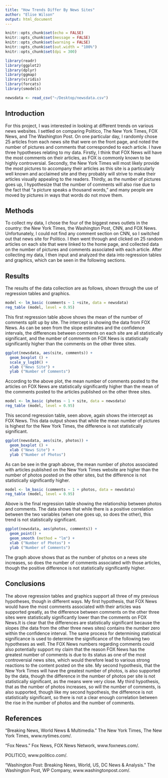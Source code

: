 ```yaml
---
title: "How Trends Differ By News Sites"
author: "Elise Wilson"
output: html_document
---
```


```r
knitr::opts_chunk$set(echo = FALSE)
knitr::opts_chunk$set(message = FALSE)
knitr::opts_chunk$set(warning = FALSE)
knitr::opts_chunk$set(out.width = "100%")
knitr::opts_chunk$set(dpi = 300)

library(readr)
library(ggplot2)
library(dplyr)
library(ggmap)
library(viridis)
library(forcats)
library(smodels)
```

```r
newsdata <- read_csv("~/Desktop/newsdata.csv")
```


## Introduction

For this project, I was interested in looking at different trends on various news websites. I settled on comparing Politico, The New York Times, FOX News, and The Washington Post. On one particular day, I randomly chose 25 articles from each news site that were on the front page, and noted the number of pictures and comments that corresponded to each article. I have three hypotheses relating to my data. Firstly, I think that FOX News will have the most comments on their articles, as FOX is commonly known to be highly controversial. Secondly, the New York Times will most likely provide the most pictures to accompany their articles as this site is a particularly well known and acclaimed site and they probably will strive to make their articles visually appealing to the readers. Thirdly, as the number of pictures goes up, I hypothesize that the number of comments will also rise due to the fact that "a picture speaks a thousand words," and many people are moved by pictures in ways that words do not move them.

## Methods

To collect my data, I chose the four of the biggest news outlets in the country: the New York Times, the Washington Post, CNN, and FOX News. Unfortunately, I could not find any comment section on CNN, so I switched out that news site for Politico. I then went through and clicked on 25 random articles on each site that were linked to the home page, and collected data on the number of pictures and comments associated with each article. After collecting my data, I then input and analyzed the data into regression tables and graphics, which can be seen in the following sections.

## Results

The results of the data collection are as follows, shown through the use of regression tables and graphics.

```r
model <- lm_basic (comments ~ 1 +site, data = newsdata)
reg_table (model, level = 0.95)
```

This first regression table above shows the mean of the number of comments split up by site. The intercept is showing the data from FOX News. As can be seen from the slope estimates and the confidence intervals, the differences between comments on each site are all statistically significant, and the number of comments on FOX News is statistically significantly higher than the comments on the other three sites. 

```r
ggplot(newsdata, aes(site, comments)) +
  geom_boxplot () +
  scale_y_log10() +
  xlab ("News Site") +
  ylab ("Number of Comments")
```

According to the above plot, the mean number of comments posted to the articles on FOX News are statistically significantly higher than the mean of the comments posted to the articles published on the other three sites. 


```r
model <- lm_basic (photos ~ 1 + site, data = newsdata)
reg_table (model, level = 0.95)
```

This second regression table, seen above, again shows the intercept as FOX News. This data output shows that while the mean number of pictures is highest for the New York Times, the difference is not statistically significant.

```r
ggplot(newsdata, aes(site, photos)) +
  geom_boxplot () +
  xlab ("News Site") +
  ylab ("Number of Photos")
```

As can be see in the graph above, the mean number of photos associated with articles published on the New York Times website are higher than the number of photos posted on the other sites, but the difference is not statistically significantly higher.

```r
model <- lm_basic (comments ~ 1 + photos, data = newsdata)
reg_table (model, level = 0.95)
```

Above is the final regression table showing the relationship between photos and comments. The data shows that while there is a positive correlation between the two variables (when one goes up, so does the other), this trend is not statistically significant.

```r
ggplot(newsdata, aes(photos, comments)) +
  geom_point() +
  geom_smooth (method = "lm") +
  xlab ("Number of Photos") +
  ylab ("Number of Comments")
```

The graph above shows that as the number of photos on a news site increases, so does the number of comments associated with those articles, though the positive difference is not statistically significantly higher.

## Conclusions

The above regression tables and graphics support all three of my previous hypotheses, though in different ways. My first hypothesis, that FOX News would have the most comments associated with their articles was supported greatly, as the difference between comments on the other three sites were statistically significantly lower than the comments on FOX News.It is clear that the differences are statistically significant because the slopes (the data from the other three news sites) contains the number zero within the confidence interval. The same process for determining statistical significance is used to determine the significance of the following two hypotheses as well. The FOX News numbers regarding comments could also potentially support my claim that the reason FOX News has the greatest number of comments is due to its status as one of the most controversial news sites, which would therefore lead to various strong reactions to the content posted on the site. My second hypothesis, that the New York Times will have the greatest number of photos, is also supported by the data, though the difference in the number of photos per site is not statistically significant, as the means were very close. My third hypothesis, that as the number of photos increases, so will the number of comments, is also supported, though like my second hypothesis, the difference is not statistically significant, so there is not a clear enough correlation between the rise in the number of photos and the number of comments. 

## References

“Breaking News, World News & Multimedia.” The New York Times, The New York Times, www.nytimes.com/.

“Fox News.” Fox News, FOX News Network, www.foxnews.com/.

POLITICO, www.politico.com/.

“Washington Post: Breaking News, World, US, DC News & Analysis.” The Washington Post, WP Company, www.washingtonpost.com/.

